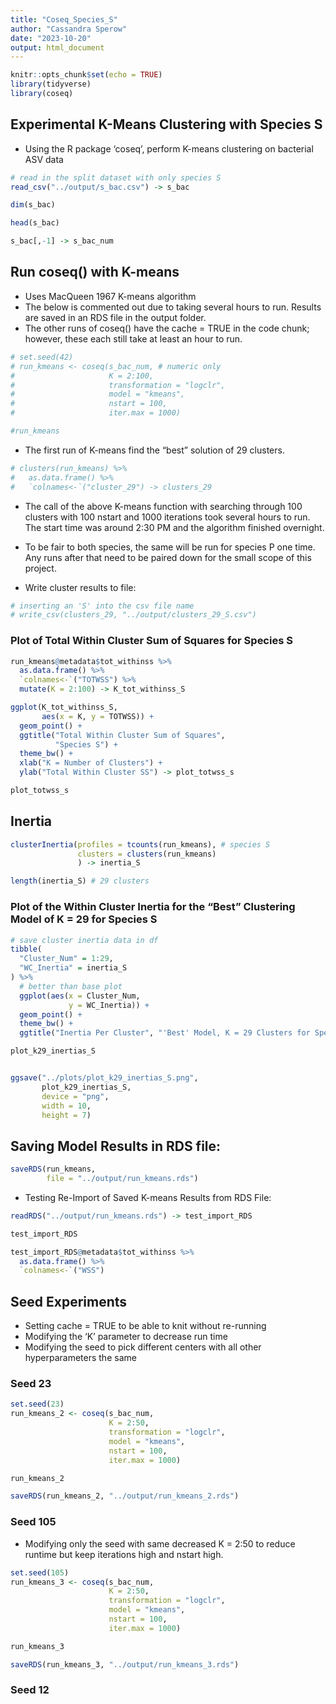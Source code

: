```yaml
---
title: "Coseq_Species_S"
author: "Cassandra Sperow"
date: "2023-10-20"
output: html_document
---
```


```r
knitr::opts_chunk$set(echo = TRUE)
library(tidyverse)
library(coseq)
```

## Experimental K-Means Clustering with Species S
- Using the R package 'coseq', perform K-means clustering on bacterial ASV data
```r
# read in the split dataset with only species S
read_csv("../output/s_bac.csv") -> s_bac
```


```r
dim(s_bac)
```


```r
head(s_bac)

s_bac[,-1] -> s_bac_num
```

## Run coseq() with K-means
- Uses MacQueen 1967 K-means algorithm 
- The below is commented out due to taking several hours to run. Results are saved in an RDS file in the output folder. 
- The other runs of coseq() have the cache = TRUE in the code chunk; however, these each still take at least an hour to run. 
```r
# set.seed(42)
# run_kmeans <- coseq(s_bac_num, # numeric only
#                     K = 2:100, 
#                     transformation = "logclr",
#                     model = "kmeans", 
#                     nstart = 100, 
#                     iter.max = 1000)
```


```r
#run_kmeans
```

- The first run of K-means find the "best" solution of 29 clusters.

```r
# clusters(run_kmeans) %>% 
#   as.data.frame() %>% 
#   `colnames<-`("cluster_29") -> clusters_29

```

- The call of the above K-means function with searching through 100 clusters with 100 nstart and 1000 iterations took several hours to run. The start time was around 2:30 PM and the algorithm finished overnight. 

- To be fair to both species, the same will be run for species P one time. Any runs after that need to be paired down for the small scope of this project. 

- Write cluster results to file:
```r
# inserting an 'S' into the csv file name
# write_csv(clusters_29, "../output/clusters_29_S.csv")
```

### Plot of Total Within Cluster Sum of Squares for Species S
```r
run_kmeans@metadata$tot_withinss %>% 
  as.data.frame() %>% 
  `colnames<-`("TOTWSS") %>% 
  mutate(K = 2:100) -> K_tot_withinss_S
```

```r
ggplot(K_tot_withinss_S, 
       aes(x = K, y = TOTWSS)) +
  geom_point() +
  ggtitle("Total Within Cluster Sum of Squares", 
          "Species S") +
  theme_bw() +
  xlab("K = Number of Clusters") + 
  ylab("Total Within Cluster SS") -> plot_totwss_s
```

```r
plot_totwss_s

```

## Inertia
```r
clusterInertia(profiles = tcounts(run_kmeans), # species S
               clusters = clusters(run_kmeans)
               ) -> inertia_S

length(inertia_S) # 29 clusters
```

### Plot of the Within Cluster Inertia for the "Best" Clustering Model of K = 29 for Species S
```r
# save cluster inertia data in df
tibble(
  "Cluster_Num" = 1:29, 
  "WC_Inertia" = inertia_S
) %>% 
  # better than base plot
  ggplot(aes(x = Cluster_Num,
             y = WC_Inertia)) +
  geom_point() +
  theme_bw() +
  ggtitle("Inertia Per Cluster", "'Best' Model, K = 29 Clusters for Species S") -> plot_k29_inertias_S

plot_k29_inertias_S


ggsave("../plots/plot_k29_inertias_S.png", 
       plot_k29_inertias_S, 
       device = "png", 
       width = 10, 
       height = 7)
```




## Saving Model Results in RDS file:
```r
saveRDS(run_kmeans,
        file = "../output/run_kmeans.rds")
```

- Testing Re-Import of Saved K-means Results from RDS File: 
```r
readRDS("../output/run_kmeans.rds") -> test_import_RDS
```

```r
test_import_RDS
```

```r
test_import_RDS@metadata$tot_withinss %>% 
  as.data.frame() %>% 
  `colnames<-`("WSS")
```

## Seed Experiments
- Setting cache = TRUE to be able to knit without re-running
- Modifying the 'K' parameter to decrease run time
- Modifying the seed to pick different centers with all other hyperparameters the same

### Seed 23
```r
set.seed(23)
run_kmeans_2 <- coseq(s_bac_num,
                      K = 2:50,
                      transformation = "logclr",
                      model = "kmeans",
                      nstart = 100, 
                      iter.max = 1000)


```

```r
run_kmeans_2
```

```r
saveRDS(run_kmeans_2, "../output/run_kmeans_2.rds")
```

### Seed 105
- Modifying only the seed with same decreased K = 2:50 to reduce runtime but keep iterations high and nstart high. 
```r
set.seed(105)
run_kmeans_3 <- coseq(s_bac_num,
                      K = 2:50,
                      transformation = "logclr",
                      model = "kmeans",
                      nstart = 100, 
                      iter.max = 1000)
```


```r
run_kmeans_3
```


```r
saveRDS(run_kmeans_3, "../output/run_kmeans_3.rds")
```

### Seed 12 

```r
```


```r
```


```r
```

